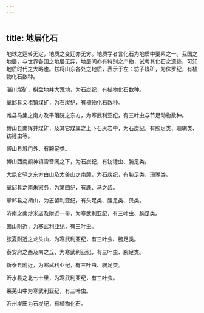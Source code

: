 ```yaml
---
---
---
```

title: 地层化石
---



地球之运转无定，地质之变迁亦无穷。地质学者言化石为地质中要素之一。我国之地层，与世界各国之地层无异，地层间亦有特别之产物，试考其化石之遗迹，可知地质时代之大略也。兹将山东各处之地质，表示于左：坊子煤矿，为侏罗纪，有植物化石数种。

淄川煤矿，棋盘地并大荒地，为石炭纪，有植物化石数种。

章邱县文祖镇煤矿，为石炭纪，有植物化石数种。

潍县马集之南方及平落院之东方，为寒武利亚纪，有三叶虫与节足动物数种。

博山县南挥井煤矿，及其它煤属之上下石灰岩中，为石炭纪，有腕足类、珊瑚类、钫锤虫等。

博山县城门外，有腕足类。

博山西南颜神镇雪音阁之下，为石炭纪，有钫锤虫、腕足类。

大昆仑驿之东方白山及太釜山之南麓，为石炭纪，有腕足类、珊瑚类。

章邱县之南朱家务，为第四纪，有鹿、马之齿。

章邱县之胡山，为志留利亚纪，有头足类、腹足类、贝类。

济南之南炒米店及附近一带，为寒武利亚纪，有三叶虫、腕足类。

崮山附近，为寒武利亚纪，有三叶虫。

张夏附近之龙头山，为寒武利亚纪，有三叶虫、腕足类。

泰安府之西及南之丘，为寒武利亚纪，有三叶虫、腕足类。

新泰县附近，为寒武利亚纪，有三叶虫、腕足类。

沂水县之北七十里，为寒武利亚纪，有三叶虫。

莱芜山中为寒武利亚纪，有三叶虫。

沂州炭田为石炭纪，有植物化石。